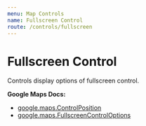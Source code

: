 ```yaml
---
menu: Map Controls
name: Fullscreen Control
route: /controls/fullscreen
---
```



# Fullscreen Control

Controls display options of fullscreen control.

**Google Maps Docs:**
* [google.maps.ControlPosition](https://developers.google.com/maps/documentation/javascript/reference#ControlPosition)
* [google.maps.FullscreenControlOptions](https://developers.google.com/maps/documentation/javascript/reference#FullscreenControlOptions)

<Playground>
  <GoogleMap
    zoom={8}
    maps={google.maps}
    style={{ height: '320px' }}
    center={{ lat: 36.964, lng: -122.015 }}
  >
    <FullscreenControl position="BOTTOM_CENTER" />
  </GoogleMap>
</Playground>

<PropsTable of={FullscreenControl} />
